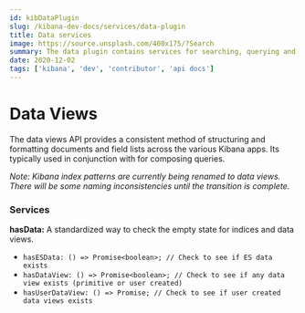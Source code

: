 ```yaml
---
id: kibDataPlugin
slug: /kibana-dev-docs/services/data-plugin
title: Data services
image: https://source.unsplash.com/400x175/?Search
summary: The data plugin contains services for searching, querying and filtering.
date: 2020-12-02
tags: ['kibana', 'dev', 'contributor', 'api docs']
---
```


# Data Views

The data views API provides a consistent method of structuring and formatting documents
and field lists across the various Kibana apps. Its typically used in conjunction with
<DocLink id="kibDevTutorialDataSearchAndSessions" section="high-level-search" text="SearchSource" /> for composing queries.

*Note: Kibana index patterns are currently being renamed to data views. There will be some naming inconsistencies until the transition is complete.*

### Services

**hasData:** A standardized way to check the empty state for indices and data views.
- `hasESData: () => Promise<boolean>; // Check to see if ES data exists`
- `hasDataView: () => Promise<boolean>; // Check to see if any data view exists (primitive or user created)`
- `hasUserDataView: () => Promise; // Check to see if user created data views exists`
